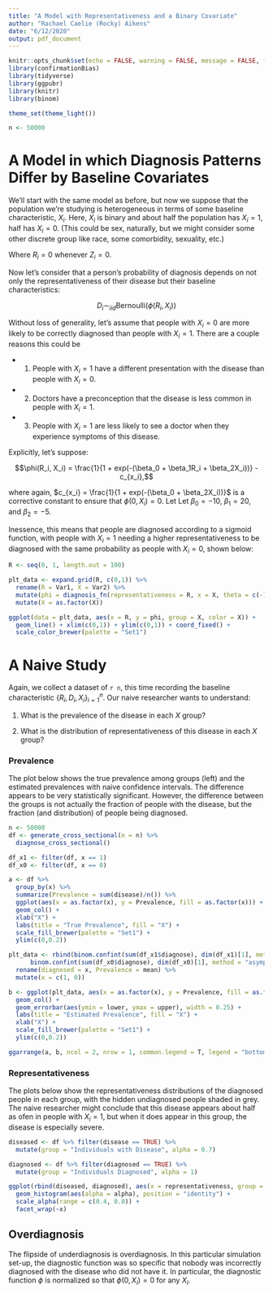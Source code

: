 ```yaml
---
title: "A Model with Representativeness and a Binary Covariate"
author: "Rachael Caelie (Rocky) Aikens"
date: "6/12/2020"
output: pdf_document
---
```


```r
knitr::opts_chunk$set(echo = FALSE, warning = FALSE, message = FALSE, fig.align = "center")
library(confirmationBias)
library(tidyverse)
library(ggpubr)
library(knitr)
library(binom)

theme_set(theme_light())

n <- 50000
```

# A Model in which Diagnosis Patterns Differ by Baseline Covariates

We'll start with the same model as before, but now we suppose that the population we're studying is heterogeneous in terms of some baseline characteristic, $X_i$.  Here, $X_i$ is binary and about half the population has $X_i = 1$, half has $X_i = 0$. (This could be sex, naturally, but we might consider some other discrete group like race, some comorbidity, sexuality, etc.)

\begin{align*}
    X_i &\sim_{iid} \text{Bernoulli}(0.5)\\
    Z_i &\sim_{iid} \text{Bernoulli}(0.15)\\
    R_i|Z_i = 1 &\sim_{iid} \text{Uniform}(0, 1)\\
\end{align*}

Where $R_i = 0$ whenever $Z_i = 0$. 

Now let's consider that a person's probability of diagnosis depends on not only the representativeness of their disease but their baseline characteristics:

$$D_i \sim_{iid} \text{Bernoulli}\left(\phi(R_i, X_i)\right)$$

Without loss of generality, let's assume that people with $X_i = 0$ are more likely to be correctly diagnosed than people with $X_i = 1$. There are a couple reasons this could be

- 1. People with $X_i = 1$ have a different presentation with the disease than people with $X_i = 0$.

- 2. Doctors have a preconception that the disease is less common in people with $X_i = 1$.

- 3. People with $X_i = 1$ are less likely to see a doctor when they experience symptoms of this disease.

Explicitly, let's suppose:

$$\phi(R_i, X_i) = \frac{1}{1 + exp(-(\beta_0 + \beta_1R_i + \beta_2X_i))} - c_{x_i},$$

where again, $c_{x_i} = \frac{1}{1 + exp(-(\beta_0 + \beta_2X_i))}$ is a corrective constant to ensure that $\phi(0, X_i) = 0$. Let Let $\beta_0 = -10$, $\beta_1 = 20$, and $\beta_2 = -5$.

Inessence, this means that people are diagnosed according to a sigmoid function, with people with $X_i = 1$ needing a higher representativeness to be diagnosed with the same probability as people with $X_i = 0$, shown below:

```r
R <- seq(0, 1, length.out = 100)

plt_data <- expand.grid(R, c(0,1)) %>%
  rename(R = Var1, X = Var2) %>%
  mutate(phi = diagnosis_fn(representativeness = R, x = X, theta = c(-10, 20, -5))) %>%
  mutate(X = as.factor(X))

ggplot(data = plt_data, aes(x = R, y = phi, group = X, color = X)) +
  geom_line() + xlim(c(0,1)) + ylim(c(0,1)) + coord_fixed() +
  scale_color_brewer(palette = "Set1")
```

\pagebreak

# A Naive Study

Again, we collect a dataset of `r n`, this time recording the baseline characteristic $\left\{R_i, D_i, X_i\right\}_{i = 1}^n$.  Our naive researcher wants to understand:

1. What is the prevalence of the disease in each $X$ group?

2. What is the distribution of representativeness of this disease in each $X$ group?

### Prevalence

The plot below shows the true prevalence among groups (left) and the estimated prevalences with naive confidence intervals.  The difference appears to be very statistically significant.  However, the difference between the groups is not actually the fraction of people with the disease, but the fraction (and distribution) of people being diagnosed.

```r
n <- 50000
df <- generate_cross_sectional(n = n) %>%
  diagnose_cross_sectional()
```

```r
df_x1 <- filter(df, x == 1)
df_x0 <- filter(df, x == 0)

a <- df %>%
  group_by(x) %>%
  summarize(Prevalence = sum(disease)/n()) %>%
  ggplot(aes(x = as.factor(x), y = Prevalence, fill = as.factor(x))) +
  geom_col() +
  xlab("X") +
  labs(title = "True Prevalence", fill = "X") +
  scale_fill_brewer(palette = "Set1") +
  ylim(c(0,0.2))

plt_data <- rbind(binom.confint(sum(df_x1$diagnose), dim(df_x1)[1], method = "asymptotic"), 
      binom.confint(sum(df_x0$diagnose), dim(df_x0)[1], method = "asymptotic")) %>%
  rename(diagnosed = x, Prevalence = mean) %>%
  mutate(x = c(1, 0))

b <- ggplot(plt_data, aes(x = as.factor(x), y = Prevalence, fill = as.factor(x))) +
  geom_col() +
  geom_errorbar(aes(ymin = lower, ymax = upper), width = 0.25) +
  labs(title = "Estimated Prevalence", fill = "X") +
  xlab("X") +
  scale_fill_brewer(palette = "Set1") +
  ylim(c(0,0.2))

ggarrange(a, b, ncol = 2, nrow = 1, common.legend = T, legend = "bottom")
```

### Representativeness

The plots below show the representativeness distributions of the diagnosed people in each group, with the hidden undiagnosed people shaded in grey.  The naive researcher might conclude that this disease appears about half as ofen in people with $X_i = 1$, but when it does appear in this group, the disease is especially severe.

```r
diseased <- df %>% filter(disease == TRUE) %>%
  mutate(group = "Individuals with Disease", alpha = 0.7)

diagnosed <- df %>% filter(diagnosed == TRUE) %>%
  mutate(group = "Individuals Diagnosed", alpha = 1)

ggplot(rbind(diseased, diagnosed), aes(x = representativeness, group = group)) +
  geom_histogram(aes(alpha = alpha), position = "identity") +
  scale_alpha(range = c(0.4, 0.8)) +
  facet_wrap(~x)
```

## Overdiagnosis

The flipside of underdiagnosis is overdiagnosis.  In this particular simulation set-up, the diagnostic function was so specific that nobody was incorrectly diagnosed with the disease who did not have it. In particular, the diagnostic function $\phi$ is normalized so that $\phi(0, X_i) = 0$ for any $X_i$.

